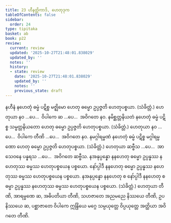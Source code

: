 ```yaml
---
title: 23 ဟီနတ္တိကာဒိ, ဟေတုဒုက
tableOfContents: false
sidebar:
  order: 24
type: tipitaka
basket: ab
book: p22
review:
  current: review
  updated: '2025-10-27T21:48:01.838029'
  updated_by: ''
  notes: ''
  history:
  - state: review
    date: '2025-10-27T21:48:01.838029'
    updated_by: ''
    notes: ''
    previous_state: draft
---
```



<ReviewStatus review={frontmatter.review} showDetails={true} />

<HypothesisAnnotation frontmatter={frontmatter} />

<DynamicBreadcrumb />

<Division number="49" book="p22" e="ch" v="40" p="388">

<Paragraph number="117" book="p22">
နဟီနံ နဟေတုံ ဓမ္မံ ပဋိစ္စ မဇ္ဈိမော ဟေတု ဓမ္မော ဥပ္ပဇ္ဇတိ ဟေတုပစ္စယာ. (သံခိတ္တံ.)
</Paragraph>

<Paragraph number="118" book="p22">
ဟေတုယာ နဝ …ပေ…  ဝိပါကေ ဆ …ပေ…  အဝိဂတေ နဝ.
</Paragraph>

</Division>
<Division number="50" book="p22" e="ch" v="40" p="388">

<Paragraph number="119" book="p22">
နမိစ္ဆတ္တနိယတံ နဟေတုံ ဓမ္မံ ပဋိစ္စ သမ္မတ္တနိယတော ဟေတု ဓမ္မော ဥပ္ပဇ္ဇတိ ဟေတုပစ္စယာ. (သံခိတ္တံ.)
</Paragraph>

<Paragraph number="120" book="p22">
ဟေတုယာ နဝ …ပေ…  ဝိပါကေ တီဏိ …ပေ…  အဝိဂတေ နဝ.
</Paragraph>

</Division>
<Division number="51" book="p22" e="ch" v="40" p="388">

<Paragraph number="121" book="p22">
နမဂ္ဂါရမ္မဏံ နဟေတုံ ဓမ္မံ ပဋိစ္စ မဂ္ဂါရမ္မဏော ဟေတု ဓမ္မော ဥပ္ပဇ္ဇတိ ဟေတုပစ္စယာ. (သံခိတ္တံ.)
</Paragraph>

<Paragraph number="122" book="p22">
ဟေတုယာ ဆဗ္ဗီသ …ပေ…  အာသေဝနေ ပန္နရသ …ပေ…  အဝိဂတေ ဆဗ္ဗီသ.
</Paragraph>

</Division>
<Division number="52" book="p22" e="ch" v="40" p="388">

<Paragraph number="123" book="p22">
နအနုပ္ပန္နော နနဟေတု ဓမ္မော ဥပ္ပန္နဿ နဟေတုဿ ဓမ္မဿ ဟေတုပစ္စယေန ပစ္စယော. နော်ပ္ပါဒီ နနဟေတု ဓမ္မော ဥပ္ပန္နဿ နဟေတုဿ ဓမ္မဿ ဟေတုပစ္စယေန ပစ္စယော. နအနုပ္ပန္နော နနဟေတု စ နော်ပ္ပါဒီ နနဟေတု စ ဓမ္မာ ဥပ္ပန္နဿ နဟေတုဿ ဓမ္မဿ ဟေတုပစ္စယေန ပစ္စယော. (သံခိတ္တံ.)
</Paragraph>

<Paragraph number="124" book="p22">
ဟေတုယာ တီဏိ, အာရမ္မဏေ ဆ, အဓိပတိယာ တီဏိ, သဟဇာတေ အညမညေ နိဿယေ တီဏိ, ဥပနိဿယေ ဆ, ပစ္ဆာဇာတေ ဝိပါကေ ဣန္ဒြိယေ မဂ္ဂေ သမ္ပယုတ္တေ ဝိပ္ပယုတ္တေ အတ္ထိယာ အဝိဂတေ တီဏိ.
</Paragraph>
</Division>